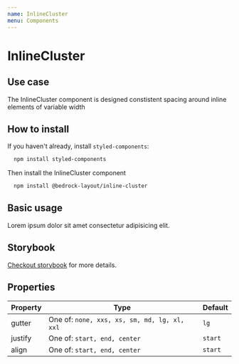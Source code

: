 ```yaml
---
name: InlineCluster
menu: Components
---
```



# InlineCluster

## Use case

The InlineCluster component is designed constistent spacing around inline elements of variable width

## How to install

If you haven't already, install `styled-components`:

```bash
  npm install styled-components
```

Then install the InlineCluster component

```bash
  npm install @bedrock-layout/inline-cluster
```

## Basic usage

<Playground>
  <InlineCluster gutter="lg" justify="start" align="start">
    <span>Lorem ipsum dolor</span>
    <span>sit amet consectetur</span>
    <span>adipisicing elit.</span>
  </InlineCluster>
</Playground>

## Storybook

[Checkout storybook](https://storybook.bedrock-layout.dev/?path=/story/inlinecluster--basic) for more details.

## Properties

| Property | Type                                         | Default |
| -------- | -------------------------------------------- | ------- |
| gutter   | One of: `none, xxs, xs, sm, md, lg, xl, xxl` | `lg`    |
| justify  | One of: `start, end, center`                 | `start` |
| align    | One of: `start, end, center`                 | `start` |
